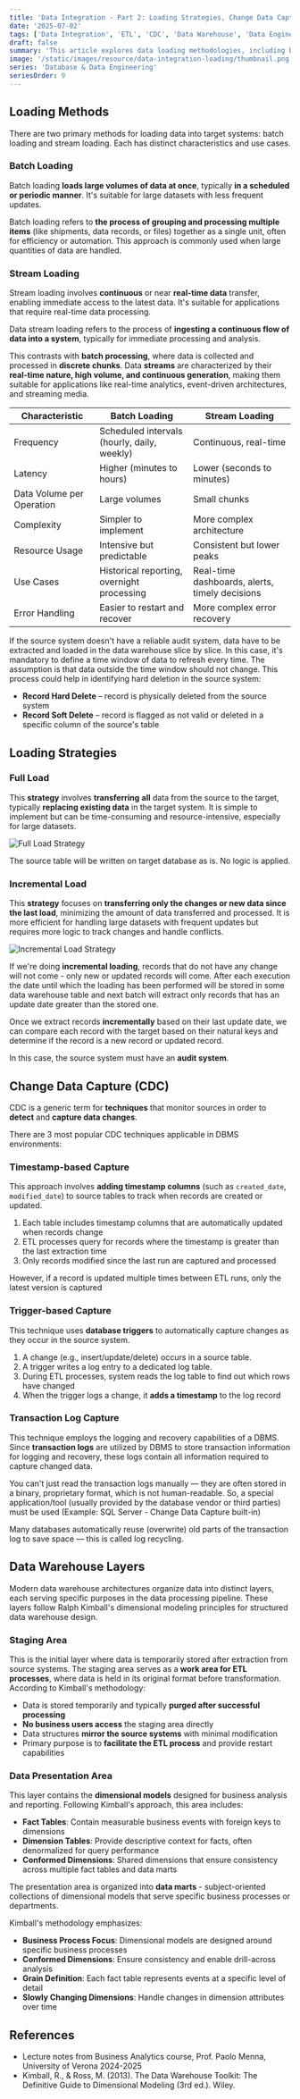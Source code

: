 ```yaml
---
title: 'Data Integration - Part 2: Loading Strategies, Change Data Capture and Data Layers'
date: '2025-07-02'
tags: ['Data Integration', 'ETL', 'CDC', 'Data Warehouse', 'Data Engineering']
draft: false
summary: 'This article explores data loading methodologies, including batch and streaming approaches, and various loading strategies such as full and incremental loads. It also examines Change Data Capture (CDC) techniques and the layered architecture of modern data warehouses, from raw data ingestion to presentation marts.'
image: '/static/images/resource/data-integration-loading/thumbnail.png'
series: 'Database & Data Engineering'
seriesOrder: 9
---
```


<TOCInline toc={props.toc} asDisclosure toHeading={3} />

## Loading Methods

There are two primary methods for loading data into target systems: batch loading and stream loading. Each has distinct characteristics and use cases.

### Batch Loading

Batch loading **loads large volumes of data at once**, typically **in a scheduled or periodic manner**. It's suitable for large datasets with less frequent updates.

Batch loading refers to **the process of grouping and processing multiple items** (like shipments, data records, or files) together as a single unit, often for efficiency or automation. This approach is commonly used when large quantities of data are handled.

### Stream Loading

Stream loading involves **continuous** or near **real-time data** transfer, enabling immediate access to the latest data. It's suitable for applications that require real-time data processing.

Data stream loading refers to the process of **ingesting a continuous flow of data into a system**, typically for immediate processing and analysis.

This contrasts with **batch processing**, where data is collected and processed in **discrete chunks**. Data **streams** are characterized by their **real-time nature, high volume, and continuous generation**, making them suitable for applications like real-time analytics, event-driven architectures, and streaming media.

| Characteristic            | Batch Loading                               | Stream Loading                                 |
| ------------------------- | ------------------------------------------- | ---------------------------------------------- |
| Frequency                 | Scheduled intervals (hourly, daily, weekly) | Continuous, real-time                          |
| Latency                   | Higher (minutes to hours)                   | Lower (seconds to minutes)                     |
| Data Volume per Operation | Large volumes                               | Small chunks                                   |
| Complexity                | Simpler to implement                        | More complex architecture                      |
| Resource Usage            | Intensive but predictable                   | Consistent but lower peaks                     |
| Use Cases                 | Historical reporting, overnight processing  | Real-time dashboards, alerts, timely decisions |
| Error Handling            | Easier to restart and recover               | More complex error recovery                    |

If the source system doesn't have a reliable audit system, data have to be extracted and loaded in the data warehouse slice by slice. In this case, it's mandatory to define a time window of data to refresh every time. The assumption is that data outside the time window should not change. This process could help in identifying hard deletion in the source system:

- **Record Hard Delete** – record is physically deleted from the source system
- **Record Soft Delete** – record is flagged as not valid or deleted in a specific column of the source's table

## Loading Strategies

### Full Load

This **strategy** involves **transferring** **all** data from the source to the target, typically **replacing existing data** in the target system. It is simple to implement but can be time-consuming and resource-intensive, especially for large datasets.

![Full Load Strategy](/static/images/resource/data-integration-loading/full-load.png)

The source table will be written on target database as is. No logic is applied.

### Incremental Load

This **strategy** focuses on **transferring only the changes or new data since the last load**, minimizing the amount of data transferred and processed. It is more efficient for handling large datasets with frequent updates but requires more logic to track changes and handle conflicts.

![Incremental Load Strategy](/static/images/resource/data-integration-loading/incremental-load.png)

If we're doing **incremental loading**, records that do not have any change will not come - only new or updated records will come. After each execution the date until which the loading has been performed will be stored in some data warehouse table and next batch will extract only records that has an update date greater than the stored one.

Once we extract records **incrementally** based on their last update date, we can compare each record with the target based on their natural keys and determine if the record is a new record or updated record.

In this case, the source system must have an **audit system**.

## Change Data Capture (CDC)

CDC is a generic term for **techniques** that monitor sources in order to **detect** and **capture data changes**.

There are 3 most popular CDC techniques applicable in DBMS environments:

### Timestamp-based Capture

This approach involves **adding timestamp columns** (such as `created_date`, `modified_date`) to source tables to track when records are created or updated.

1. Each table includes timestamp columns that are automatically updated when records change
2. ETL processes query for records where the timestamp is greater than the last extraction time
3. Only records modified since the last run are captured and processed

However, if a record is updated multiple times between ETL runs, only the latest version is captured

### Trigger-based Capture

This technique uses **database triggers** to automatically capture changes as they occur in the source system.

1. A change (e.g., insert/update/delete) occurs in a source table.
2. A trigger writes a log entry to a dedicated log table.
3. During ETL processes, system reads the log table to find out which rows have changed
4. When the trigger logs a change, it **adds a timestamp** to the log record

### Transaction Log Capture

This technique employs the logging and recovery capabilities of a DBMS. Since **transaction logs** are utilized by DBMS to store transaction information for logging and recovery, these logs contain all information required to capture changed data.

You can't just read the transaction logs manually — they are often stored in a binary, proprietary format, which is not human-readable. So, a special application/tool (usually provided by the database vendor or third parties) must be used (Example: SQL Server - Change Data Capture built-in)

Many databases automatically reuse (overwrite) old parts of the transaction log to save space — this is called log recycling.

## Data Warehouse Layers

Modern data warehouse architectures organize data into distinct layers, each serving specific purposes in the data processing pipeline. These layers follow Ralph Kimball's dimensional modeling principles for structured data warehouse design.

### Staging Area

This is the initial layer where data is temporarily stored after extraction from source systems. The staging area serves as a **work area for ETL processes**, where data is held in its original format before transformation. According to Kimball's methodology:

- Data is stored temporarily and typically **purged after successful processing**
- **No business users access** the staging area directly
- Data structures **mirror the source systems** with minimal modification
- Primary purpose is to **facilitate the ETL process** and provide restart capabilities

### Data Presentation Area

This layer contains the **dimensional models** designed for business analysis and reporting. Following Kimball's approach, this area includes:

- **Fact Tables**: Contain measurable business events with foreign keys to dimensions
- **Dimension Tables**: Provide descriptive context for facts, often denormalized for query performance
- **Conformed Dimensions**: Shared dimensions that ensure consistency across multiple fact tables and data marts

The presentation area is organized into **data marts** - subject-oriented collections of dimensional models that serve specific business processes or departments.

Kimball's methodology emphasizes:

- **Business Process Focus**: Dimensional models are designed around specific business processes
- **Conformed Dimensions**: Ensure consistency and enable drill-across analysis
- **Grain Definition**: Each fact table represents events at a specific level of detail
- **Slowly Changing Dimensions**: Handle changes in dimension attributes over time

## References

- Lecture notes from Business Analytics course, Prof. Paolo Menna, University of Verona 2024-2025
- Kimball, R., & Ross, M. (2013). The Data Warehouse Toolkit: The Definitive Guide to Dimensional Modeling (3rd ed.). Wiley.
